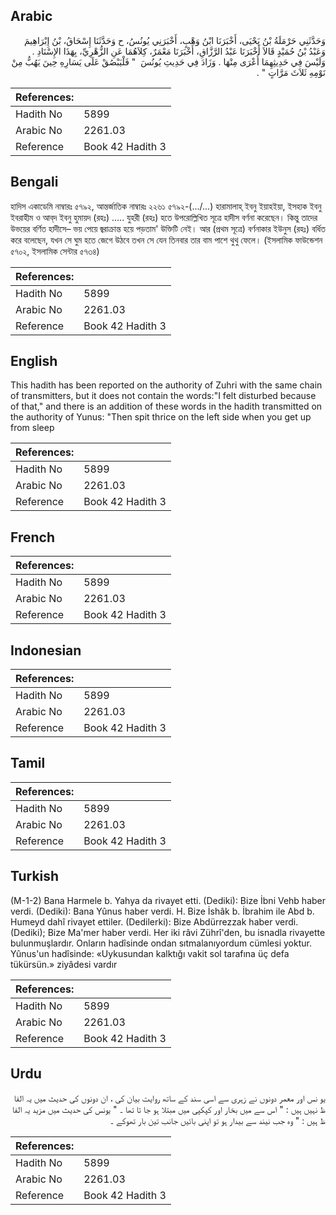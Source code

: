 ## Arabic


<div dir="rtl" lang="ar" style={{fontSize:'larger',backgroundColor:'#f8f9fa',padding:20}}>
وَحَدَّثَنِي حَرْمَلَةُ بْنُ يَحْيَى، أَخْبَرَنَا ابْنُ وَهْبٍ، أَخْبَرَنِي يُونُسُ، ح وَحَدَّثَنَا إِسْحَاقُ، بْنُ إِبْرَاهِيمَ وَعَبْدُ بْنُ حُمَيْدٍ قَالاَ أَخْبَرَنَا عَبْدُ الرَّزَّاقِ، أَخْبَرَنَا مَعْمَرٌ، كِلاَهُمَا عَنِ الزُّهْرِيِّ، بِهَذَا الإِسْنَادِ ‏.‏ وَلَيْسَ فِي حَدِيثِهِمَا أُعْرَى مِنْهَا ‏.‏ وَزَادَ فِي حَدِيثِ يُونُسَ ‏ "‏ فَلْيَبْصُقْ عَلَى يَسَارِهِ حِينَ يَهُبُّ مِنْ نَوْمِهِ ثَلاَثَ مَرَّاتٍ ‏"‏ ‏.‏
</div>
<div style={{backgroundColor:'#f8f9fa',padding:20, marginBottom: 10}}><table> <thead> <tr> <th>References:</th> <th></th> </tr> </thead> <tbody><tr><td>Hadith No</td><td>5899</td></tr><tr><td>Arabic No</td><td>2261.03</td></tr><tr><td>Reference</td><td>Book 42 Hadith 3</td></tr></tbody></table></div>

## Bengali


<div dir="ltr" lang="bn" style={{fontSize:'larger',backgroundColor:'#f8f9fa',padding:20}}>
হাদিস একাডেমি নাম্বারঃ ৫৭৯২, আন্তর্জাতিক নাম্বারঃ ২২৬১ ৫৭৯২-(.../...) হারামালাহ্ ইবনু ইয়াহইয়া, ইসহাক ইবনু ইবরাহীম ও আব্‌দ ইবনু হুমায়দ (রহঃ) ..... যুহরী (রহঃ) হতে উপরোল্লিখিত সূত্রে হাদীস বর্ণনা করেছেন। কিন্তু তাদের উভয়ের বর্ণিত হাদীসে– ভয় পেয়ে জ্বরাক্রান্ত হয়ে পড়তাম' উক্তিটি নেই। আর (প্রথম সূত্রে) বর্ণনাকার ইউনুস (রহঃ) বর্ধিত করে বলেছেন, যখন সে ঘুম হতে জেগে উঠবে তখন সে যেন তিনবার তার বাম পাশে থুথু ফেলে। (ইসলামিক ফাউন্ডেশন ৫৭০২, ইসলামিক সেন্টার ৫৭৩৪)
</div>
<div style={{backgroundColor:'#f8f9fa',padding:20, marginBottom: 10}}><table> <thead> <tr> <th>References:</th> <th></th> </tr> </thead> <tbody><tr><td>Hadith No</td><td>5899</td></tr><tr><td>Arabic No</td><td>2261.03</td></tr><tr><td>Reference</td><td>Book 42 Hadith 3</td></tr></tbody></table></div>

## English


<div dir="ltr" lang="en" style={{fontSize:'larger',backgroundColor:'#f8f9fa',padding:20}}>
This hadith has been reported on the authority of Zuhri with the same chain of transmitters, but it does not contain the words:"I felt disturbed because of that," and there is an addition of these words in the hadith transmitted on the authority of Yunus: "Then spit thrice on the left side when you get up from sleep
</div>
<div style={{backgroundColor:'#f8f9fa',padding:20, marginBottom: 10}}><table> <thead> <tr> <th>References:</th> <th></th> </tr> </thead> <tbody><tr><td>Hadith No</td><td>5899</td></tr><tr><td>Arabic No</td><td>2261.03</td></tr><tr><td>Reference</td><td>Book 42 Hadith 3</td></tr></tbody></table></div>

## French


<div dir="ltr" lang="fr" style={{fontSize:'larger',backgroundColor:'#f8f9fa',padding:20}}>

</div>
<div style={{backgroundColor:'#f8f9fa',padding:20, marginBottom: 10}}><table> <thead> <tr> <th>References:</th> <th></th> </tr> </thead> <tbody><tr><td>Hadith No</td><td>5899</td></tr><tr><td>Arabic No</td><td>2261.03</td></tr><tr><td>Reference</td><td>Book 42 Hadith 3</td></tr></tbody></table></div>

## Indonesian


<div dir="ltr" lang="id" style={{fontSize:'larger',backgroundColor:'#f8f9fa',padding:20}}>

</div>
<div style={{backgroundColor:'#f8f9fa',padding:20, marginBottom: 10}}><table> <thead> <tr> <th>References:</th> <th></th> </tr> </thead> <tbody><tr><td>Hadith No</td><td>5899</td></tr><tr><td>Arabic No</td><td>2261.03</td></tr><tr><td>Reference</td><td>Book 42 Hadith 3</td></tr></tbody></table></div>

## Tamil


<div dir="ltr" lang="ta" style={{fontSize:'larger',backgroundColor:'#f8f9fa',padding:20}}>

</div>
<div style={{backgroundColor:'#f8f9fa',padding:20, marginBottom: 10}}><table> <thead> <tr> <th>References:</th> <th></th> </tr> </thead> <tbody><tr><td>Hadith No</td><td>5899</td></tr><tr><td>Arabic No</td><td>2261.03</td></tr><tr><td>Reference</td><td>Book 42 Hadith 3</td></tr></tbody></table></div>

## Turkish


<div dir="ltr" lang="tr" style={{fontSize:'larger',backgroundColor:'#f8f9fa',padding:20}}>
(M-1-2) Bana Harmele b. Yahya da rivayet etti. (Dediki): Bize İbni Vehb haber verdi. (Dediki): Bana Yûnus haber verdi. H. Bize İshâk b. İbrahim ile Abd b. Humeyd dahî rivayet ettiler. (Dedilerki): Bize Abdürrezzak haber verdi. (Dediki); Bize Ma'mer haber verdi. Her iki râvi Zührî'den, bu isnadla rivayette bulunmuşlardır. Onların hadîsinde ondan sıtmalanıyordum cümlesi yoktur. Yûnus'un hadîsinde: «Uykusundan kalktığı vakit sol tarafına üç defa tükürsün.» ziyâdesi vardır
</div>
<div style={{backgroundColor:'#f8f9fa',padding:20, marginBottom: 10}}><table> <thead> <tr> <th>References:</th> <th></th> </tr> </thead> <tbody><tr><td>Hadith No</td><td>5899</td></tr><tr><td>Arabic No</td><td>2261.03</td></tr><tr><td>Reference</td><td>Book 42 Hadith 3</td></tr></tbody></table></div>

## Urdu


<div dir="rtl" lang="ur" style={{fontSize:'larger',backgroundColor:'#f8f9fa',padding:20}}>
یو نس اور معمر دونوں نے زہری سے اسی سند کے ساتھ روایت بیان کی ، ان دونوں کی حدیث میں یہ الفا ظ نہیں ہیں : " اس سے میں بخار اور کپکپی میں مبتلا ہو جا تا تھا ۔ " یونس کی حدیث میں مزید یہ الفا ظ ہیں : " وہ جب نیند سے بیدار ہو تو اپنی بائیں جانب تین بار تھوکے ۔
</div>
<div style={{backgroundColor:'#f8f9fa',padding:20, marginBottom: 10}}><table> <thead> <tr> <th>References:</th> <th></th> </tr> </thead> <tbody><tr><td>Hadith No</td><td>5899</td></tr><tr><td>Arabic No</td><td>2261.03</td></tr><tr><td>Reference</td><td>Book 42 Hadith 3</td></tr></tbody></table></div>